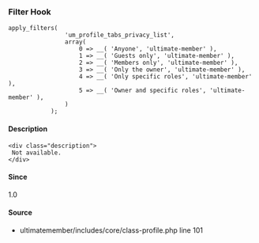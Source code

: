
### Filter Hook    
    
```
apply_filters(
				'um_profile_tabs_privacy_list',
				array(
					0 => __( 'Anyone', 'ultimate-member' ),
					1 => __( 'Guests only', 'ultimate-member' ),
					2 => __( 'Members only', 'ultimate-member' ),
					3 => __( 'Only the owner', 'ultimate-member' ),
					4 => __( 'Only specific roles', 'ultimate-member' ),
					5 => __( 'Owner and specific roles', 'ultimate-member' ),
				)
			);
```

#### Description
    <div class="description">
     Not available.
    </div>

#### Since
<div class="description">
1.0
</div>

#### Source
  - <Link href="/developer/files/includes-core-class-profile#source-view.101">ultimatemember/includes/core/class-profile.php</Link> <Link href="/developer/files/includes-core-class-profile#source-view.101">line 101</Link>

